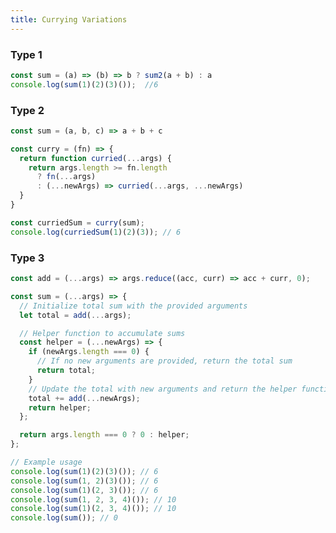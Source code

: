 ```yaml
---
title: Currying Variations
---
```


### Type 1

```JavaScript
const sum = (a) => (b) => b ? sum2(a + b) : a
console.log(sum(1)(2)(3)());  //6
```

### Type 2

```JavaScript
const sum = (a, b, c) => a + b + c

const curry = (fn) => {
  return function curried(...args) {
    return args.length >= fn.length
      ? fn(...args)
      : (...newArgs) => curried(...args, ...newArgs)
  }
}

const curriedSum = curry(sum);
console.log(curriedSum(1)(2)(3)); // 6
```

### Type 3

```JavaScript
const add = (...args) => args.reduce((acc, curr) => acc + curr, 0);

const sum = (...args) => {
  // Initialize total sum with the provided arguments
  let total = add(...args);

  // Helper function to accumulate sums
  const helper = (...newArgs) => {
    if (newArgs.length === 0) {
      // If no new arguments are provided, return the total sum
      return total;
    }
    // Update the total with new arguments and return the helper function for further chaining
    total += add(...newArgs);
    return helper;
  };

  return args.length === 0 ? 0 : helper;
};

// Example usage
console.log(sum(1)(2)(3)()); // 6
console.log(sum(1, 2)(3)()); // 6
console.log(sum(1)(2, 3)()); // 6
console.log(sum(1, 2, 3, 4)()); // 10
console.log(sum(1)(2, 3, 4)()); // 10
console.log(sum()); // 0
```
